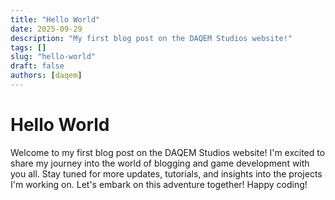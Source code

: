 ```yaml
---
title: "Hello World"
date: 2025-09-29
description: "My first blog post on the DAQEM Studios website!"
tags: []
slug: "hello-world"
draft: false
authors: [daqem]
---
```


# Hello World

Welcome to my first blog post on the DAQEM Studios website!<!-- truncate --> I'm excited to share my journey into the world of blogging and game development with you all.
Stay tuned for more updates, tutorials, and insights into the projects I'm working on. Let's embark on this adventure together!
Happy coding!
